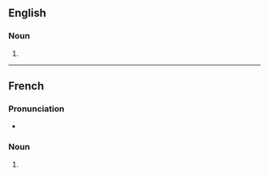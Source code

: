 ==English==

===Noun===
{{head|en|noun form}}

# {{plural of|en|initiation}}

----

==French==

===Pronunciation===
* {{audio|fr|LL-Q150 (fra)-Poslovitch-initiations.wav|Audio}}

===Noun===
{{head|fr|noun form|g=f}}

# {{plural of|fr|initiation}}